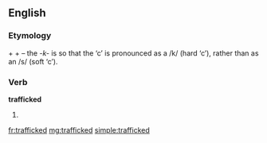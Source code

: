 ==English==
===Etymology===
{{term|traffic|lang=en}} + {{term|-k-|lang=en}} + {{term|-ed|lang=en}} – the ''-k-'' is so that the ‘c’ is pronounced as a /k/ (hard ‘c’), rather than as an /s/ (soft ‘c’).

===Verb===
'''trafficked'''

# {{past of|[[traffic]]}}

[[fr:trafficked]]
[[mg:trafficked]]
[[simple:trafficked]]